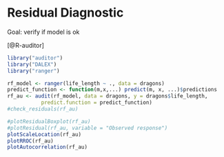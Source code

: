 # Residual Diagnostic {#residualDiagnostic}

Goal: verify if model is ok


[@R-auditor]

```{r, warning=FALSE, message=FALSE, eval=FALSE}
library("auditor")
library("DALEX")
library("ranger")

rf_model <- ranger(life_length ~ ., data = dragons)
predict_function <- function(m,x,...) predict(m, x, ...)$predictions
rf_au <- audit(rf_model, data = dragons, y = dragons$life_length,
           predict.function = predict_function)
#check_residuals(rf_au)

#plotResidualBoxplot(rf_au)
#plotResidual(rf_au, variable = "Observed response")
plotScaleLocation(rf_au)
plotRROC(rf_au)
plotAutocorrelation(rf_au)
```

